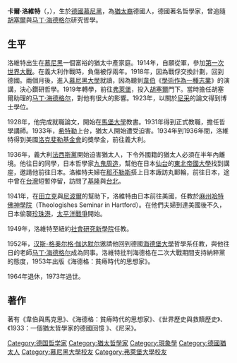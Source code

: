 '''卡爾·洛維特'''（{{lang-de|Karl Löwith}}，{{bd|1897年|1月9日|1973年|5月26日|catIdx=Loewith, Karl}}），生於[[德國|德國]][[慕尼黑|慕尼黑]]，為[[猶太裔|猶太裔]]德國人，德國著名哲學家，曾追隨[[胡塞爾|胡塞爾]]與[[马丁·海德格尔|马丁·海德格尔]]研究哲學。

==生平==
洛維特出生在[[慕尼黑|慕尼黑]]一個富裕的猶太中產家庭。1914年，自願從軍，參加[[第一次世界大戰|第一次世界大戰]]。在義大利作戰時，負傷被俘兩年。1918年，因為戰俘交換計劃，回到德國。兩個月後，進入[[慕尼黑大學|慕尼黑大學]]就讀，因為聽到[[马克斯·韦伯|韋伯]]《[[學術作為一種志業|學術作為一種志業]]》的演講，決心鑽研哲學。1919年轉學，前往[[弗萊堡|弗萊堡]]，投入[[胡塞爾|胡塞爾]]門下。當時擔任胡塞爾助理的[[马丁·海德格尔|马丁·海德格尔]]，對他有很大的影響。1923年，以關於[[尼采|尼采]]的論文得到博士學位。

1928年，他完成就職論文，開始在[[馬堡大學|馬堡大學]]教書。1931年得到正式教職，擔任哲學講師。1933年，[[希特勒|希特勒]]上台，猶太人開始遭受迫害。1934年到1936年間，洛維特得到美國[[洛克斐勒基金會|洛克斐勒基金會]]的獎學金，前往義大利。

1936年，義大利[[法西斯黨|法西斯黨]]開始迫害猶太人，下令外國籍的猶太人必須在半年內離境。他往日的同學，日本哲學家[[九鬼周造|九鬼周造]]，幫他在日本[[仙台|仙台]]的[[東北帝國大學|東北帝國大學]]找到講座，邀請他前往日本。洛維特夫婦在[[那不勒斯|那不勒斯]]搭上日本諏訪丸郵輪，前往日本，途中曾在[[台灣|台灣]]短暫停留，訪問了[[基隆|基隆]]與[[台北|台北]]。

1941年，在[[田立克|田立克]]與[[雷茵霍尔德·尼布尔|尼波爾]]的幫助下，洛維特由日本前往美國，任教於[[麻薩諸塞州|麻州]][[哈特佛神學院|哈特佛神學院]]（Theologishes Seminar in Hartford）。在他們夫婦到達美國後不久，日本偷襲[[珍珠港|珍珠港]]，[[太平洋戰爭|太平洋戰爭]]開始。

1949年，洛維特至紐約[[社會研究新學院|社會研究新學院]]任教。

1952年，[[汉斯-格奥尔格·伽达默尔|汉斯-格奥尔格·伽达默尔]]邀請他回到德國[[海德堡大學|海德堡大學]]哲學系任教，與他往日的老師[[马丁·海德格尔|马丁·海德格尔]]成為同事。洛維特批判海德格在二次大戰期間支持納粹黨的態度，1953年出版《海德格：貧瘠時代的思想家》。

1964年退休，1973年過世。

==著作==
著有《韋伯與馬克思》、《海德格：貧瘠時代的思想家》、《世界歷史與救贖歷史》、《1933：一個猶太哲學家的德國回憶
》、《尼采》。


{{Authority control}}
{{DEFAULTSORT:Loewith, Karl}}
[[Category:德国哲学家|Category:德国哲学家]]
[[Category:猶太哲學家|Category:猶太哲學家]]
[[Category:現象學|Category:現象學]]
[[Category:德國猶太人|Category:德國猶太人]]
[[Category:慕尼黑大學校友|Category:慕尼黑大學校友]]
[[Category:弗萊堡大學校友|Category:弗萊堡大學校友]]